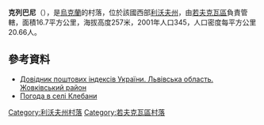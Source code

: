 {{coord|50|12|7|N|23|35|53|E|scale:100000|display=title}}

'''克列巴尼'''（{{lang-uk|Клебани}}），是[[烏克蘭|烏克蘭]]的村落，位於該國西部[[利沃夫州|利沃夫州]]，由[[若夫克瓦區|若夫克瓦區]]負責管轄，面積16.7平方公里，海拔高度257米，2001年人口345，人口密度每平方公里20.66人。

==參考資料==
*[http://www.uaidx.com/13/280/index Довідник поштових індексів України. Львівська область. Жовківський район]{{Wayback|url=http://www.uaidx.com/13/280/index |date=20161003171007 }}
* [http://weather.in.ua/ua/l'vovskaja/10638 Погода в селі Клебани] {{Wayback|url=http://weather.in.ua/ua/l'vovskaja/10638 |date=20111221161718 }}

{{DEFAULTSORT:Клебани}}
[[Category:利沃夫州村落|Category:利沃夫州村落]]
[[Category:若夫克瓦區村落|Category:若夫克瓦區村落]]


{{Lviv-geo-stub}}